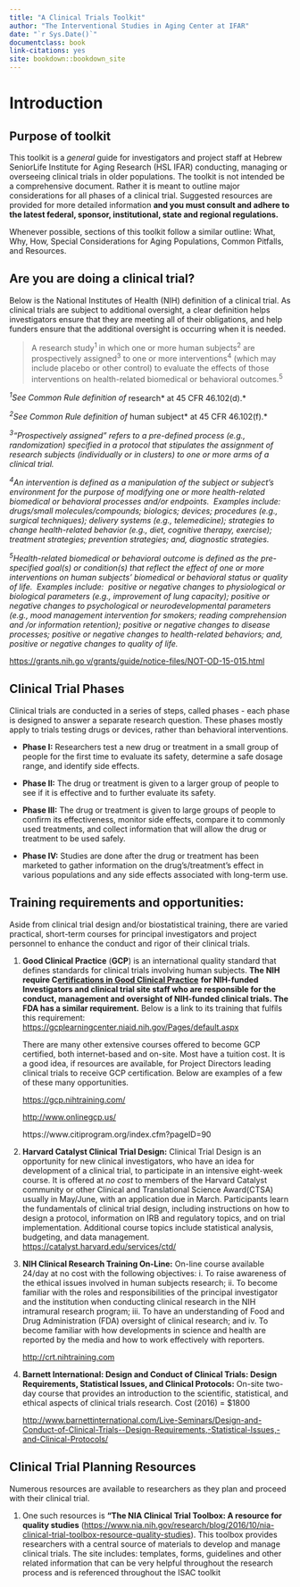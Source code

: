 ```yaml
--- 
title: "A Clinical Trials Toolkit"
author: "The Interventional Studies in Aging Center at IFAR"
date: "`r Sys.Date()`"
documentclass: book
link-citations: yes
site: bookdown::bookdown_site
---
```


\clearpage 

# Introduction

## Purpose of toolkit

This toolkit is a *general* guide for investigators and project staff at
Hebrew SeniorLife Institute for Aging Research (HSL IFAR) conducting,
managing or overseeing clinical trials in older populations. The toolkit
is not intended be a comprehensive document. Rather it is meant to
outline major considerations for all phases of a clinical trial.
Suggested resources are provided for more detailed information **and you
must consult and adhere to the latest federal, sponsor, institutional,
state and regional regulations.**

Whenever possible, sections of this toolkit follow a similar outline:
What, Why, How, Special Considerations for Aging Populations, Common
Pitfalls, and Resources.

## Are you are doing a clinical trial?

Below is the National Institutes of Health (NIH) definition of a
clinical trial. As clinical trials are subject to additional oversight,
a clear definition helps investigators ensure that they are meeting all
of their obligations, and help funders ensure that the additional
oversight is occurring when it is needed.

> A research study^1 ^in which one or more human subjects^2^ are
prospectively assigned^3^ to one or more interventions^4^ (which may
include placebo or other control) to evaluate the effects of those
interventions on health-related biomedical or behavioral outcomes.^5^


*^1^See Common Rule definition of *research* at 45 CFR 46.102(d).*

*^2^See Common Rule definition of *human subject* at 45 CFR 46.102(f).*

*^3^“Prospectively assigned” refers to a pre-defined process (e.g., randomization) specified in a protocol that stipulates the assignment of research subjects (individually or in clusters) to one or more arms of a clinical trial.*

*^4^An intervention is defined as a manipulation of the subject or subject’s environment for the purpose of modifying one or more health-related biomedical or behavioral processes and/or endpoints.  Examples include:  drugs/small molecules/compounds; biologics; devices; procedures (e.g., surgical techniques); delivery systems (e.g., telemedicine); strategies to change health-related behavior (e.g., diet, cognitive therapy, exercise); treatment strategies; prevention strategies; and, diagnostic strategies.*

*^5^Health-related biomedical or behavioral outcome is defined as the pre-specified goal(s) or condition(s) that reflect the effect of one or more interventions on human subjects’ biomedical or behavioral status or quality of life.  Examples include:  positive or negative changes to physiological or biological parameters (e.g., improvement of lung capacity); positive or negative changes to psychological or neurodevelopmental parameters (e.g., mood management intervention for smokers; reading comprehension and /or information retention); positive or negative changes to disease processes; positive or negative changes to health-related behaviors; and, positive or negative changes to quality of life.*

[https://grants.nih.go v/grants/guide/notice-files/NOT-OD-15-015.html](https://grants.nih.go v/grants/guide/notice-files/NOT-OD-15-015.html)

## Clinical Trial Phases

Clinical trials are conducted in a series of steps, called phases - each
phase is designed to answer a separate research question. These phases
mostly apply to trials testing drugs or devices, rather than behavioral
interventions.

-   **Phase I:** Researchers test a new drug or treatment in a small
    group of people for the first time to evaluate its safety,
    determine a safe dosage range, and identify side effects.

-   **Phase II:** The drug or treatment is given to a larger group of
    people to see if it is effective and to further evaluate
    its safety.

-   **Phase III:** The drug or treatment is given to large groups of
    people to confirm its effectiveness, monitor side effects, compare
    it to commonly used treatments, and collect information that will
    allow the drug or treatment to be used safely.

-   **Phase IV:** Studies are done after the drug or treatment has been
    marketed to gather information on the drug's/treatment’s effect in
    various populations and any side effects associated with
    long-term use.

## Training requirements and opportunities: 
Aside from clinical trial design and/or biostatistical training, there are varied practical,
short-term courses for principal investigators and project personnel to
enhance the conduct and rigor of their clinical trials.

1.  **Good Clinical Practice** (**GCP**) is an international quality
    standard that defines standards for clinical trials involving
    human subjects. **The NIH require C**[**ertifications in Good
    Clinical
    Practice**](http://grants.nih.gov/grants/guide/notice-files/NOT-OD-16-148.html#_ftn2)
    **for NIH-funded Investigators and clinical trial site staff who are
    responsible for the conduct, management and oversight of NIH-funded
    clinical trials. The FDA has a similar requirement.** Below is a
    link to its training that fulfils this requirement:
    <https://gcplearningcenter.niaid.nih.gov/Pages/default.aspx>

    There are many other extensive courses offered to become GCP
    certified, both internet-based and on-site. Most have a
    tuition cost. It is a good idea, if resources are available, for
    Project Directors leading clinical trials to receive
    GCP certification. Below are examples of a few of these
    many opportunities.

    <https://gcp.nihtraining.com/>

    <http://www.onlinegcp.us/>

    https://www.citiprogram.org/index.cfm?pageID=90

2.  **Harvard Catalyst Clinical Trial Design:** Clinical Trial Design is
    an opportunity for new clinical investigators, who have an idea for
    development of a clinical trial, to participate in an intensive
    eight-week course. It is offered at *no cost* to members of the
    Harvard Catalyst community or other Clinical and Translational
    Science Award(CTSA) usually in May/June, with an application due
    in March. Participants learn the fundamentals of clinical trial
    design, including instructions on how to design a protocol,
    information on IRB and regulatory topics, and on
    trial implementation. Additional course topics include statistical
    analysis, budgeting, and data management.
    <https://catalyst.harvard.edu/services/ctd/>

3.  **NIH Clinical Research Training On-Line:** On-line course available
    24/day at no cost with the following objectives: i. To raise
    awareness of the ethical issues involved in human subjects
    research; ii. To become familiar with the roles and responsibilities
    of the principal investigator and the institution when conducting
    clinical research in the NIH intramural research program; iii. To
    have an understanding of Food and Drug Administration (FDA)
    oversight of clinical research; and iv. To become familiar with how
    developments in science and health are reported by the media and how
    to work effectively with reporters.

    [http://crt.nihtraining.com](http://crt.nihtraining.com/)

4.  **Barnett International: Design and Conduct of Clinical Trials:
    Design Requirements, Statistical Issues, and Clinical Protocols:**
    On-site two-day course that provides an introduction to the
    scientific, statistical, and ethical aspects of clinical trials
    research. Cost (2016) = \$1800

    <http://www.barnettinternational.com/Live-Seminars/Design-and-Conduct-of-Clinical-Trials--Design-Requirements,-Statistical-Issues,-and-Clinical-Protocols/>

## Clinical Trial Planning Resources

Numerous resources are available to researchers as they plan and proceed
with their clinical trial.

1.  One such resources is **“The NIA Clinical Trial Toolbox: A resource
    for quality studies**
    (<https://www.nia.nih.gov/research/blog/2016/10/nia-clinical-trial-toolbox-resource-quality-studies>).
    This toolbox provides researchers with a central source of materials
    to develop and manage clinical trials. The site includes: templates,
    forms, guidelines and other related information that can be very
    helpful throughout the research process and is referenced throughout
    the ISAC toolkit
